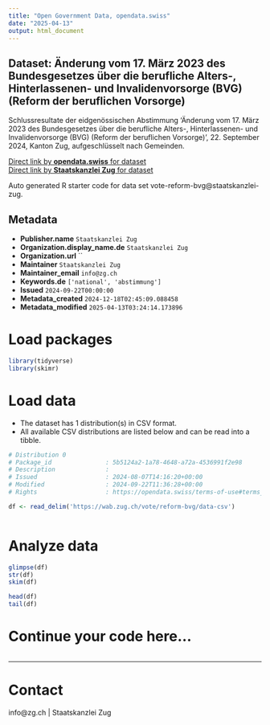 ```yaml
---
title: "Open Government Data, opendata.swiss"
date: "2025-04-13"
output: html_document
---
```


## Dataset: Änderung vom 17. März 2023 des Bundesgesetzes über die berufliche Alters-, Hinterlassenen- und Invalidenvorsorge (BVG) (Reform der beruflichen Vorsorge)

Schlussresultate der eidgenössischen Abstimmung 'Änderung vom 17. März 2023 des Bundesgesetzes über die berufliche Alters-, Hinterlassenen- und Invalidenvorsorge (BVG) (Reform der beruflichen Vorsorge)', 22. September 2024, Kanton Zug, aufgeschlüsselt nach Gemeinden.

[Direct link by **opendata.swiss** for dataset](https://opendata.swiss/de/dataset/anderung-vom-17-marz-2023-des-bundesgesetzes-uber-die-berufliche-alters-hinterlassenen-und-inva)<br>
[Direct link by **Staatskanzlei Zug** for dataset](https://wab.zug.ch/vote/reform-bvg/data)

Auto generated R starter code for data set vote-reform-bvg@staatskanzlei-zug.

## Metadata

- **Publisher.name** `Staatskanzlei Zug`
- **Organization.display_name.de** `Staatskanzlei Zug`
- **Organization.url** ``
- **Maintainer** `Staatskanzlei Zug`
- **Maintainer_email** `info@zg.ch`
- **Keywords.de** `['national', 'abstimmung']`
- **Issued** `2024-09-22T00:00:00`
- **Metadata_created** `2024-12-18T02:45:09.088458`
- **Metadata_modified** `2025-04-13T03:24:14.173896`


# Load packages

```r

library(tidyverse)
library(skimr)

```

# Load data

-   The dataset has 1 distribution(s) in CSV format.
-   All available CSV distributions are listed below and can be read into a tibble.

```r

# Distribution 0
# Package_id               : 5b5124a2-1a78-4648-a72a-4536991f2e98
# Description              : 
# Issued                   : 2024-08-07T14:16:20+00:00
# Modified                 : 2024-09-22T11:36:28+00:00
# Rights                   : https://opendata.swiss/terms-of-use#terms_by

df <- read_delim('https://wab.zug.ch/vote/reform-bvg/data-csv')



```

# Analyze data

```r

glimpse(df)
str(df)
skim(df)

head(df)
tail(df)

```

# Continue your code here...

```r

```

------------------------------------------------------------------------

# Contact

info@zg.ch | Staatskanzlei Zug
